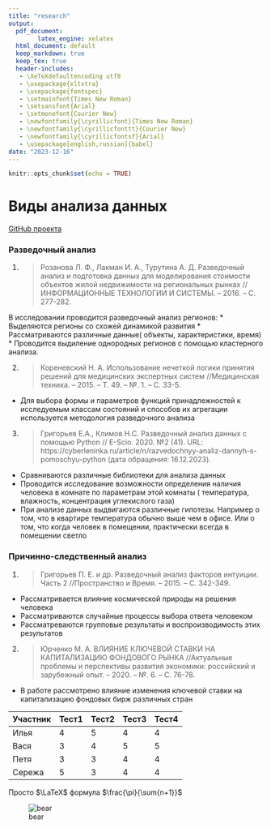 ```yaml
---
title: "research"
output:
  pdf_document:
        latex_engine: xelatex
  html_document: default
  keep_markdown: true        
  keep_tex: true   
  header-includes:
   - \XeTeXdefaultencoding utf8
   - \usepackage{xltxtra}
   - \usepackage{fontspec}
   - \setmainfont{Times New Roman}
   - \setsansfont{Arial}
   - \setmonofont{Courier New}
   - \newfontfamily{\cyrillicfont}{Times New Roman}
   - \newfontfamily{\cyrillicfonttt}{Courier New} 
   - \newfontfamily{\cyrillicfontsf}{Arial} 
   - \usepackage[english,russian]{babel}
date: "2023-12-16"
---
```


```r
knitr::opts_chunk$set(echo = TRUE)
```

# Виды анализа данных
[GitHub проекта](https://github.com/PoddubnyyIvaan/r_stuby)

### Разведочный анализ

1. > Розанова Л. Ф., Лакман И. А., Турутина А. Д. Разведочный анализ и подготовка данных для моделирования стоимости объектов жилой недвижимости на региональных рынках //ИНФОРМАЦИОННЫЕ ТЕХНОЛОГИИ И СИСТЕМЫ. – 2016. – С. 277-282.

В исследовании проводится разведочный анализ регионов:
  * Выделяются регионы со схожей динамикой развития
  * Рассматриваются различные данные( объекты, характеристики, время)
  * Проводится выдиление однородных регионов с помощью кластерного анализа.
  
2. > Кореневский Н. А. Использование нечеткой логики принятия решений для медицинских экспертных систем //Медицинская техника. – 2015. – Т. 49. – №. 1. – С. 33-5.

  * Для выбора формы и параметров функций принадлежностей к исследуемым классам состояний и способов их агрегации используется методология разведочного анализа
  
3. > Григорьев Е.А., Климов Н.C. Разведочный анализ данных с помощью Python // E-Scio. 2020. №2 (41). URL: https://cyberleninka.ru/article/n/razvedochnyy-analiz-dannyh-s-pomoschyu-python (дата обращения: 16.12.2023).

  * Сравниваются различные библиотеки для анализа данных
  * Проводится исследование возможности определения наличия человека в комнате по параметрам этой комнаты ( температура, влажность, концентрация углекислого газа)
  * При анализе данных выдвигаются различные гипотезы. Например о том, что в квартире температура обычно выше чем в офисе. Или о том, что когда человек в помещении, практически всегда в помещении светло
  
### Причинно-следственный анализ

1. > Григорьев П. Е. и др. Разведочный анализ факторов интуиции. Часть 2 //Пространство и Время. – 2015. – С. 342-349.

  * Рассматривается влияние космической природы на решения человека
  * Рассматриваются случайные процессы выбора ответа человеком
  * Рассматреваются групповые результаты и воспроизводимость этих результатов
  
2. > Юрченко М. А. ВЛИЯНИЕ КЛЮЧЕВОЙ СТАВКИ НА КАПИТАЛИЗАЦИЮ ФОНДОВОГО РЫНКА //Актуальные проблемы и перспективы развития экономики: российский и зарубежный опыт. – 2020. – №. 6. – С. 76-78.

  * В работе рассмотрено влияние изменения ключевой ставки на капитализацию фондовых бирж различных стран

| Участник | Тест1 | Тест2 | Тест3 | Тест4 |
|----------|-------|-------|-------|-------|
| Илья     | 4     | 5     | 4     | 4     |
| Вася     | 3     | 4     | 5     | 5     |
| Петя     | 3     | 3     | 4     | 4     |
| Сережа   | 5     | 3     | 4     | 4     |

Просто $\LaTeX$ формула $\frac{\pi}{\sum{n+1}}$ 

![bear](1000m.jpg "Прощание с медведями")  